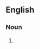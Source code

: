 {{also|X-factor|x factor|X factor}}

==English==

===Noun===
{{en-noun}}

# {{alternative spelling of|X factor|lang=en}}